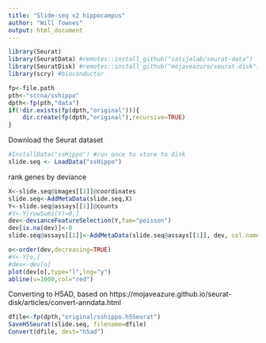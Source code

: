 ```yaml
---
title: "Slide-seq v2 hippocampus"
author: "Will Townes"
output: html_document
---
```


```r
library(Seurat)
library(SeuratData) #remotes::install_github("satijalab/seurat-data")
library(SeuratDisk) #remotes::install_github("mojaveazure/seurat-disk")
library(scry) #bioconductor

fp<-file.path
pth<-"scrna/sshippo"
dpth<-fp(pth,"data")
if(!dir.exists(fp(dpth,"original"))){
    dir.create(fp(dpth,"original"),recursive=TRUE)
}
```

Download the Seurat dataset

```r
#InstallData("ssHippo") #run once to store to disk
slide.seq <- LoadData("ssHippo")
```

rank genes by deviance

```r
X<-slide.seq@images[[1]]@coordinates
slide.seq<-AddMetaData(slide.seq,X)
Y<-slide.seq@assays[[1]]@counts
#Y<-Y[rowSums(Y)>0,]
dev<-devianceFeatureSelection(Y,fam="poisson")
dev[is.na(dev)]<-0
slide.seq@assays[[1]]<-AddMetaData(slide.seq@assays[[1]], dev, col.name="deviance_poisson")

o<-order(dev,decreasing=TRUE)
#Y<-Y[o,]
#dev<-dev[o]
plot(dev[o],type="l",log="y")
abline(v=1000,col="red")
```

Converting to H5AD, based on https://mojaveazure.github.io/seurat-disk/articles/convert-anndata.html

```r
dfile<-fp(dpth,"original/sshippo.h5Seurat")
SaveH5Seurat(slide.seq, filename=dfile)
Convert(dfile, dest="h5ad")
```



